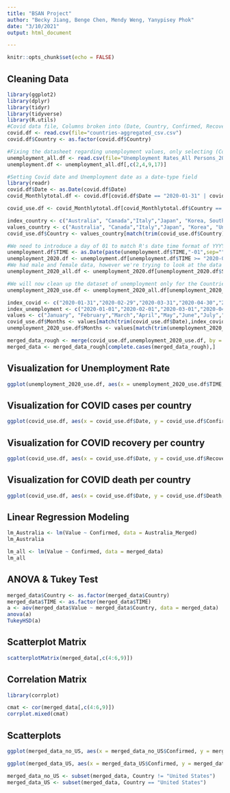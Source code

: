 ```yaml
---
title: "BSAN Project"
author: "Becky Jiang, Benge Chen, Mendy Weng, Yanypisey Phok"
date: "3/10/2021"
output: html_document

---
```

```r
knitr::opts_chunk$set(echo = FALSE)
```

## Cleaning Data

```r
library(ggplot2)
library(dplyr)
library(tidyr)
library(tidyverse)
library(R.utils)
#Covid data file, Columns broken into (Date, Country, Confirmed, Recovered, Deaths) 
covid.df <- read.csv(file="countries-aggregated_csv.csv")
covid.df$Country <- as.factor(covid.df$Country)

#Fixing the datasheet regarding unemployment values, only selecting (Country, Date, Percentage of Unemployed)
unemployment_all.df <- read.csv(file="Unemployment Rates_All Persons_2019M1-2020M12.csv")
unemployment.df <- unemployment_all.df[,c(2,4,9,17)]

#Setting Covid date and Unemployment date as a date-type field
library(readr)
covid.df$Date <- as.Date(covid.df$Date)
covid_Monthlytotal.df <- covid.df[covid.df$Date == "2020-01-31" | covid.df$Date == "2020-02-29" | covid.df$Date == "2020-03-31" | covid.df$Date == "2020-04-30" | covid.df$Date == "2020-05-31" | covid.df$Date == "2020-06-30" | covid.df$Date == "2020-07-31" | covid.df$Date == "2020-08-31" | covid.df$Date == "2020-09-30" | covid.df$Date == "2020-10-31" | covid.df$Date == "2020-11-30",]

covid_use.df <- covid_Monthlytotal.df[covid_Monthlytotal.df$Country == "Australia" | covid_Monthlytotal.df$Country == "Canada" | covid_Monthlytotal.df$Country == "Italy" | covid_Monthlytotal.df$Country == "Japan" | covid_Monthlytotal.df$Country == "Korea, South" | covid_Monthlytotal.df$Country == "United Kingdom" | covid_Monthlytotal.df$Country == "US",]

index_country <- c("Australia", "Canada","Italy","Japan", "Korea, South", "United Kingdom", "US")
values_country <- c("Australia", "Canada","Italy","Japan", "Korea", "United Kingdom","United States")
covid_use.df$Country <- values_country[match(trim(covid_use.df$Country),index_country)]

#We need to introduce a day of 01 to match R's date time format of YYYY-MM-DD
unemployment.df$TIME <- as.Date(paste(unemployment.df$TIME,"-01",sep=""))
unemployment_2020.df <- unemployment.df[unemployment.df$TIME >= "2020-01-01" & unemployment.df$TIME <= "2020-11-30",]
#We had male and female data, however we're trying to look at the data when it's consolidated
unemployment_2020_all.df <- unemployment_2020.df[unemployment_2020.df$Subject == "Unemployment rate (monthly), Total, All persons",]

#We will now clean up the dataset of unemployment only for the Countries we're looking at.
unemployment_2020_use.df <- unemployment_2020_all.df[unemployment_2020_all.df$Country == "Australia" | unemployment_2020_all.df$Country == "Canada" | unemployment_2020_all.df$Country == "Italy" | unemployment_2020_all.df$Country == "Japan" | unemployment_2020_all.df$Country == "Korea" | unemployment_2020_all.df$Country == "United Kingdom" | unemployment_2020_all.df$Country == "United States",]

index_covid <- c("2020-01-31","2020-02-29","2020-03-31","2020-04-30","2020-05-31","2020-06-30","2020-07-31","2020-08-31","2020-09-30","2020-10-31","2020-11-30")
index_unemployment <- c("2020-01-01","2020-02-01","2020-03-01","2020-04-01","2020-05-01","2020-06-01","2020-07-01","2020-08-01","2020-09-01","2020-10-01","2020-11-01")
values <- c("January", "February","March","April","May","June","July","August","September","October","November")
covid_use.df$Months <- values[match(trim(covid_use.df$Date),index_covid)]
unemployment_2020_use.df$Months <- values[match(trim(unemployment_2020_use.df$TIME),index_unemployment)]

merged_data_rough <- merge(covid_use.df,unemployment_2020_use.df, by = c("Months","Country"), all=TRUE)
merged_data <- merged_data_rough[complete.cases(merged_data_rough),]
```

## Visualization for Unemployment Rate

```r
ggplot(unemployment_2020_use.df, aes(x = unemployment_2020_use.df$TIME, y = unemployment_2020_use.df$Value, linetype = Country, color = Country))+ geom_line() + geom_point() + ylab("Unemployment Percentage") + xlab("Time") + ggtitle("Unemployment Rate by Month per Country") + scale_color_manual(values = c("red", "blue", "green", "pink", "yellow", "black","orange")) + scale_linetype_manual(values = c(1, 1, 1, 1, 1, 1, 1, 1))
```

## Visualization for COVID cases per country
```r
ggplot(covid_use.df, aes(x = covid_use.df$Date, y = covid_use.df$Confirmed, linetype = Country, color = Country))+ geom_line() + geom_point() + ylab("COVID Cases") + xlab("Time") + ggtitle("COVID Cases by Month per Country") + scale_color_manual(values = c("red", "blue", "green", "pink", "yellow", "black","orange")) + scale_linetype_manual(values = c(1, 1, 1, 1, 1, 1, 1, 1))
```

## Visualization for COVID recovery per country
```r
ggplot(covid_use.df, aes(x = covid_use.df$Date, y = covid_use.df$Recovered, linetype = Country, color = Country))+ geom_line() + geom_point() + ylab("COVID Recovery") + xlab("Time") + ggtitle("COVID Recovery by Month per Country") + scale_color_manual(values = c("red", "blue", "green", "pink", "yellow", "black","orange")) + scale_linetype_manual(values = c(1, 1, 1, 1, 1, 1, 1, 1))
```

## Visualization for COVID death per country
```r
ggplot(covid_use.df, aes(x = covid_use.df$Date, y = covid_use.df$Death, linetype = Country, color = Country))+ geom_line() + geom_point() + ylab("COVID Death") + xlab("Time") + ggtitle("COVID Death by Month per Country") + scale_color_manual(values = c("red", "blue", "green", "pink", "yellow", "black","orange")) + scale_linetype_manual(values = c(1, 1, 1, 1, 1, 1, 1, 1))
```

## Linear Regression Modeling
```r

lm_Australia <- lm(Value ~ Confirmed, data = Australia_Merged)
lm_Australia

lm_all <- lm(Value ~ Confirmed, data = merged_data)
lm_all
```

## ANOVA & Tukey Test
```r
merged_data$Country <- as.factor(merged_data$Country)
merged_data$TIME <- as.factor(merged_data$TIME)
a <- aov(merged_data$Value ~ merged_data$Country, data = merged_data)
anova(a)
TukeyHSD(a)
```
## Scatterplot Matrix
```r
scatterplotMatrix(merged_data[,c(4:6,9)])
```


## Correlation Matrix
```r
library(corrplot)

cmat <- cor(merged_data[,c(4:6,9)])
corrplot.mixed(cmat)
```

## Scatterplots
```r
ggplot(merged_data_no_US, aes(x = merged_data_no_US$Confirmed, y = merged_data_no_US$Value, linetype = Country, color = Country)) + geom_point() + ylab("Unemployment Rate") + xlab("COVID Cases") + ggtitle("COVID Cases vs. Unemployment Rate in non-US Countries") + scale_color_manual(values = c("red", "blue", "green", "pink", "yellow", "black"))

ggplot(merged_data_US, aes(x = merged_data_US$Confirmed, y = merged_data_US$Value, linetype = Country, color = Country)) + geom_point() + ylab("Unemployment Rate") + xlab("COVID Cases") + ggtitle("COVID Cases vs. Unemployment Rate in the US") + scale_color_manual(values = c("orange"))

merged_data_no_US <- subset(merged_data, Country != "United States")
merged_data_US <- subset(merged_data, Country == "United States")
```

